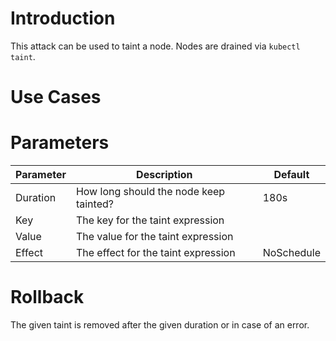 # Introduction

This attack can be used to taint a node. Nodes are drained via `kubectl taint`.

# Use Cases

# Parameters

| Parameter | Description                                       | Default    |
|-----------|---------------------------------------------------|------------|
| Duration  | How long should the node keep tainted?            | 180s       |
| Key       | The key for the taint expression                  |            |
| Value     | The value for the taint expression                |            |
| Effect    | The effect for the taint expression               | NoSchedule |

# Rollback

The given taint is removed after the given duration or in case of an error.
